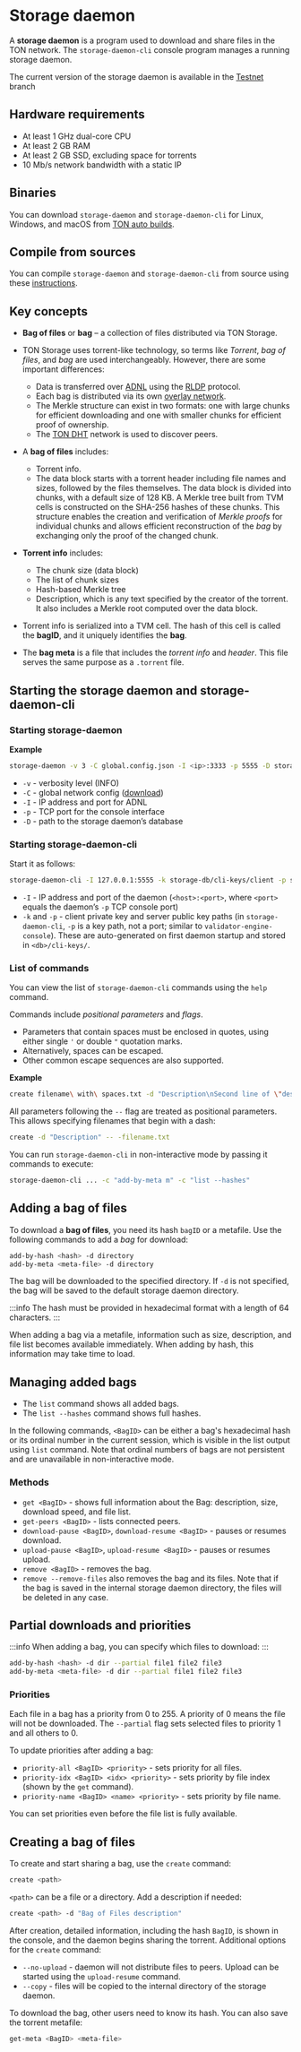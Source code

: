 
# Storage daemon

A **storage daemon** is a program used to download and share files in the TON network. The `storage-daemon-cli` console program manages a running storage daemon.

The current version of the storage daemon is available in the [Testnet](https://github.com/ton-blockchain/ton/tree/testnet) branch

## Hardware requirements

- At least 1 GHz dual-core CPU
- At least 2 GB RAM
- At least 2 GB SSD, excluding space for torrents
- 10 Mb/s network bandwidth with a static IP

## Binaries

You can download `storage-daemon` and `storage-daemon-cli` for Linux, Windows, and macOS from [TON auto builds](https://github.com/ton-blockchain/ton/releases/latest).

## Compile from sources

You can compile `storage-daemon` and `storage-daemon-cli` from source using these [instructions](/v3/guidelines/smart-contracts/howto/compile/compilation-instructions#storage-daemon).

## Key concepts

- **Bag of files** or **bag** – a collection of files distributed via TON Storage.

- TON Storage uses torrent-like technology, so terms like _Torrent_, _bag of files_, and _bag_ are used interchangeably. However, there are some important differences:
  - Data is transferred over [ADNL](/v3/documentation/network/protocols/adnl/overview) using the [RLDP](/v3/documentation/network/protocols/rldp) protocol.
  - Each bag is distributed via its own [overlay network](/v3/documentation/network/protocols/overlay).
  - The Merkle structure can exist in two formats: one with large chunks for efficient downloading and one with smaller chunks for efficient proof of ownership.
  - The [TON DHT](/v3/documentation/network/protocols/dht/ton-dht) network is used to discover peers.

- A **bag of files** includes:
  - Torrent info.
  - The data block starts with a torrent header including file names and sizes, followed by the files themselves. The data block is divided into chunks, with a default size of 128 KB. A Merkle tree built from TVM cells is constructed on the SHA-256 hashes of these chunks. This structure enables the creation and verification of _Merkle proofs_ for individual chunks and allows efficient reconstruction of the _bag_ by exchanging only the proof of the changed chunk.

- **Torrent info** includes:
  - The chunk size (data block)
  - The list of chunk sizes
  - Hash-based Merkle tree
  - Description, which is any text specified by the creator of the torrent. It also includes a Merkle root computed over the data block.

- Torrent info is serialized into a TVM cell. The hash of this cell is called the **bagID**, and it uniquely identifies the **bag**.

- The **bag meta** is a file that includes the _torrent info_ and _header_. This file serves the same purpose as a `.torrent` file.

## Starting the storage daemon and storage-daemon-cli

### Starting storage-daemon

**Example**

```bash
storage-daemon -v 3 -C global.config.json -I <ip>:3333 -p 5555 -D storage-db
```

- `-v` - verbosity level (INFO)
- `-C` - global network config ([download](/v3/guidelines/smart-contracts/howto/compile/compilation-instructions#download-global-config))
- `-I` - IP address and port for ADNL
- `-p` - TCP port for the console interface
- `-D` - path to the storage daemon’s database

### Starting storage-daemon-cli

Start it as follows:

```bash
storage-daemon-cli -I 127.0.0.1:5555 -k storage-db/cli-keys/client -p storage-db/cli-keys/server.pub
```

- `-I` - IP address and port of the daemon (`<host>:<port>`, where `<port>` equals the daemon’s `-p` TCP console port)
- `-k` and `-p` - client private key and server public key paths (in `storage-daemon-cli`, `-p` is a key path, not a port; similar to `validator-engine-console`). These are auto-generated on first daemon startup and stored in `<db>/cli-keys/`.

### List of commands

You can view the list of `storage-daemon-cli` commands using the `help` command.

Commands include _positional parameters_ and _flags_.

- Parameters that contain spaces must be enclosed in quotes, using either single `'` or double `"` quotation marks.
- Alternatively, spaces can be escaped.
- Other common escape sequences are also supported.

**Example**

```bash
create filename\ with\ spaces.txt -d "Description\nSecond line of \"description\"\nBackslash: \\"
```

All parameters following the `--` flag are treated as positional parameters. This allows specifying filenames that begin with a dash:

```bash
create -d "Description" -- -filename.txt
```

You can run `storage-daemon-cli` in non-interactive mode by passing it commands to execute:

```bash
storage-daemon-cli ... -c "add-by-meta m" -c "list --hashes"
```

## Adding a bag of files

To download a **bag of files**, you need its hash `bagID` or a metafile. Use the following commands to add a _bag_ for download:

```bash
add-by-hash <hash> -d directory
add-by-meta <meta-file> -d directory
```

The bag will be downloaded to the specified directory. If `-d` is not specified, the bag will be saved to the default storage daemon directory.

:::info
The hash must be provided in hexadecimal format with a length of 64 characters.
:::

When adding a bag via a metafile, information such as size, description, and file list becomes available immediately. When adding by hash, this information may take time to load.

## Managing added bags

- The `list` command shows all added bags.
- The `list --hashes` command shows full hashes.

In the following commands, `<BagID>` can be either a bag's hexadecimal hash or its ordinal number in the current session, which is visible in the list output using `list` command. Note that ordinal numbers of bags are not persistent and are unavailable in non-interactive mode.

### Methods

- `get <BagID>` - shows full information about the Bag: description, size, download speed, and file list.
- `get-peers <BagID>` - lists connected peers.
- `download-pause <BagID>`, `download-resume <BagID>` - pauses or resumes download.
- `upload-pause <BagID>`, `upload-resume <BagID>` - pauses or resumes upload.
- `remove <BagID>` - removes the bag.
- `remove --remove-files` also removes the bag and its files. Note that if the bag is saved in the internal storage daemon directory, the files will be deleted in any case.

## Partial downloads and priorities

:::info
When adding a bag, you can specify which files to download:
:::

```bash
add-by-hash <hash> -d dir --partial file1 file2 file3
add-by-meta <meta-file> -d dir --partial file1 file2 file3
```

### Priorities

Each file in a bag has a priority from 0 to 255. A priority of 0 means the file will not be downloaded. The `--partial` flag sets selected files to priority 1 and all others to 0.

To update priorities after adding a bag:

- `priority-all <BagID> <priority>` - sets priority for all files.
- `priority-idx <BagID> <idx> <priority>` - sets priority by file index (shown by the `get` command).
- `priority-name <BagID> <name> <priority>` - sets priority by file name.

You can set priorities even before the file list is fully available.

## Creating a bag of files

To create and start sharing a bag, use the `create` command:

```bash
create <path>
```

`<path>` can be a file or a directory. Add a description if needed:

```bash
create <path> -d "Bag of Files description"
```

After creation, detailed information, including the hash `BagID`, is shown in the console, and the daemon begins sharing the torrent.
Additional options for the `create` command:

- `--no-upload` - daemon will not distribute files to peers. Upload can be started using the `upload-resume` command.
- `--copy` - files will be copied to the internal directory of the storage daemon.

To download the bag, other users need to know its hash. You can also save the torrent metafile:

```bash
get-meta <BagID> <meta-file>
```

<Feedback />
